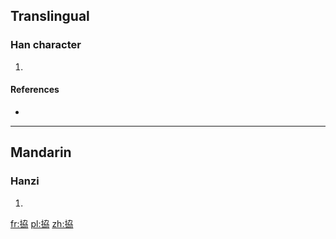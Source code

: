 ==Translingual==

===Han character===
{{Han char|rn=64|rad=手|as=06|sn=9|four=5402<sub>7</sub>|canj=手大尸尸 (QKSS)|ids=⿰[[扌]][[劦]]}}

# {{defn|Han|sort=手06}}

====References====
* {{Han ref|kx=0428.190|dkj=12009|dj=0777.130|hdz=31877.010|uh=62F9|ud=25337|bh=CEDB|bd=52955}}

----

==Mandarin==

===Hanzi===
{{cmn-hanzi|pin=[[xié]] ([[xie2]]), [[yè]] ([[ye4]]), [[zhuài]] ([[zhuai4]])|wg=hsieh<sup>2</sup>, yeh<sup>4</sup>, chuai<sup>4</sup>}}

# {{defn|lang=cmn|sort=手06}}

[[fr:拹]]
[[pl:拹]]
[[zh:拹]]